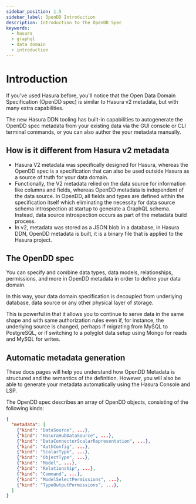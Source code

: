 ```yaml
---
sidebar_position: 1.5
sidebar_label: OpenDD Introduction
description: Introduction to the OpenDD Spec
keywords:
  - hasura
  - graphql
  - data domain
  - introduction
---
```


# Introduction

If you've used Hasura before, you'll notice that the Open Data Domain Specification (OpenDD spec) is similar to
Hasura v2 metadata, but with many extra capabilities.

The new Hasura DDN tooling has built-in capabilities to autogenerate the OpenDD spec metadata from your existing data
via the GUI console or CLI terminal commands, or you can also author the your metadata manually.

## How is it different from Hasura v2 metadata

- Hasura V2 metadata was specifically designed for Hasura, whereas the OpenDD spec is a specification that can also be
  used outside Hasura as a source of truth for your data domain.
- Functionally, the V2 metadata relied on the data source for information like columns and fields, whereas OpenDD
  metadata is independent of the data source. In OpenDD, all fields and types are defined within the specification
  itself which eliminating the necessity for data source schema introspection at startup to generate a GraphQL schema.
  Instead, data source introspection occurs as part of the metadata build process.
- In v2, metadata was stored as a JSON blob in a database, in Hasura DDN, OpenDD metadata is built, it is a binary
  file that is applied to the Hasura project.

## The OpenDD spec

You can specify and combine data types, data models, relationships, permissions, and more in OpenDD metadata in
order to define your data domain.

In this way, your data domain specification is decoupled from underlying database, data source or any other physical
layer of storage.

This is powerful in that it allows you to continue to serve data in the same shape and with same authorization rules
even if, for instance, the underlying source is changed, perhaps if migrating from MySQL to PostgreSQL, or if
switching to a polyglot data setup using Mongo for reads and MySQL for writes.


## Automatic metadata generation

These docs pages will help you understand how OpenDD Metadata is structured and the semantics of the
definition. However, you will also be able to generate your metadata automatically using the Hasura Console and LSP.


The OpenDD spec describes an array of OpenDD objects, consisting of the following kinds:

```json
{
  "metadata": [
    {"kind": "DataSource", ...},
    {"kind": "HasuraHubDataSource", ...},
    {"kind": "DataConnectorScalarRepresentation", ...},
    {"kind": "AuthConfig", ...},
    {"kind": "ScalarType", ...},
    {"kind": "ObjectType", ...},
    {"kind": "Model", ...},
    {"kind": "Relationship", ...},
    {"kind": "Command", ...},
    {"kind": "ModelSelectPermissions", ...},
    {"kind": "TypeOutputPermissions", ...},
  ]
}
```
